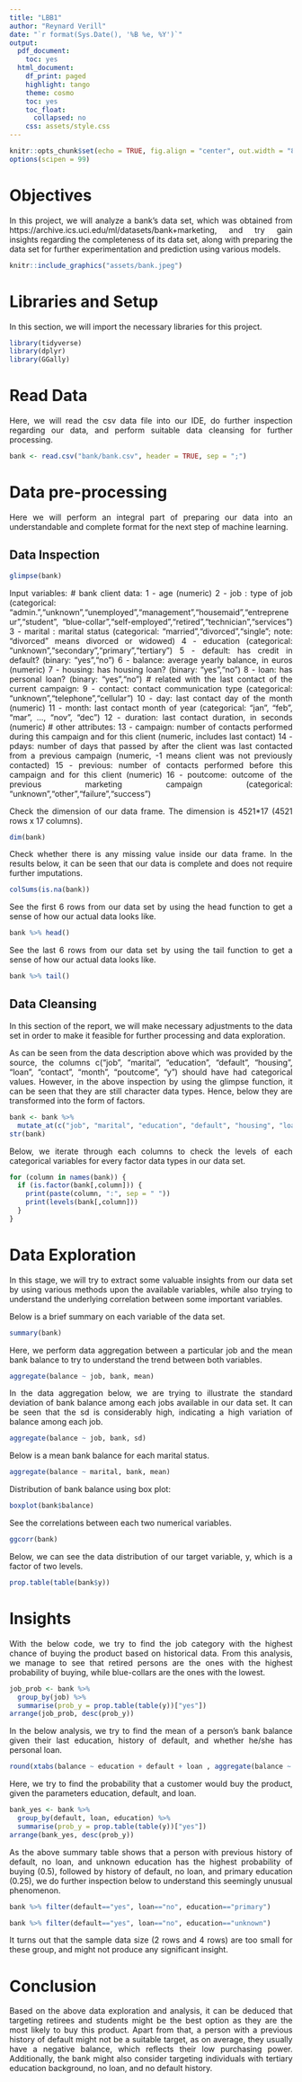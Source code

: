 ```yaml
---
title: "LBB1"
author: "Reynard Verill"
date: "`r format(Sys.Date(), '%B %e, %Y')`"
output:
  pdf_document:
    toc: yes
  html_document:
    df_print: paged
    highlight: tango
    theme: cosmo
    toc: yes
    toc_float:
      collapsed: no
    css: assets/style.css
---
```



```r
knitr::opts_chunk$set(echo = TRUE, fig.align = "center", out.width = "80%")
options(scipen = 99)
```


<style>
body {
text-align: justify}
</style>

# Objectives

In this project, we will analyze a bank's data set, which was obtained from https://archive.ics.uci.edu/ml/datasets/bank+marketing, and try gain insights regarding the completeness of its data set, along with preparing the data set for further experimentation and prediction using various models.

```r
knitr::include_graphics("assets/bank.jpeg")
```

# Libraries and Setup

In this section, we will import the necessary libraries for this project.

```r
library(tidyverse)
library(dplyr)
library(GGally)
```

# Read Data

Here, we will read the csv data file into our IDE, do further inspection regarding our data, and perform suitable data cleansing for further processing.

```r
bank <- read.csv("bank/bank.csv", header = TRUE, sep = ";")
```

# Data pre-processing

Here we will perform an integral part of preparing our data into an understandable and complete format for the next step of machine learning.

## Data Inspection

```r
glimpse(bank)
```

Input variables:
   # bank client data:
   1 - age (numeric)
   2 - job : type of job (categorical: "admin.","unknown","unemployed","management","housemaid","entrepreneur","student",
                                       "blue-collar","self-employed","retired","technician","services") 
   3 - marital : marital status (categorical: "married","divorced","single"; note: "divorced" means divorced or widowed)
   4 - education (categorical: "unknown","secondary","primary","tertiary")
   5 - default: has credit in default? (binary: "yes","no")
   6 - balance: average yearly balance, in euros (numeric) 
   7 - housing: has housing loan? (binary: "yes","no")
   8 - loan: has personal loan? (binary: "yes","no")
   # related with the last contact of the current campaign:
   9 - contact: contact communication type (categorical: "unknown","telephone","cellular") 
  10 - day: last contact day of the month (numeric)
  11 - month: last contact month of year (categorical: "jan", "feb", "mar", ..., "nov", "dec")
  12 - duration: last contact duration, in seconds (numeric)
   # other attributes:
  13 - campaign: number of contacts performed during this campaign and for this client (numeric, includes last contact)
  14 - pdays: number of days that passed by after the client was last contacted from a previous campaign (numeric, -1 means client was not previously contacted)
  15 - previous: number of contacts performed before this campaign and for this client (numeric)
  16 - poutcome: outcome of the previous marketing campaign (categorical: "unknown","other","failure","success")

Check the dimension of our data frame. The dimension is 4521*17 (4521 rows x 17 columns).
```r
dim(bank)
```

Check whether there is any missing value inside our data frame. In the results below, it can be seen that our data is complete and does not require further imputations.
```r
colSums(is.na(bank))
```

See the first 6 rows from our data set by using the head function to get a sense of how our actual data looks like.
```r
bank %>% head()
```

See the last 6 rows from our data set by using the tail function to get a sense of how our actual data looks like.
```r
bank %>% tail()
```

## Data Cleansing

In this section of the report, we will make necessary adjustments to the data set in order to make it feasible for further processing and data exploration.

As can be seen from the data description above which was provided by the source, the columns c("job", "marital", "education", "default", "housing", "loan", "contact", "month", "poutcome", "y") should have had categorical values. However, in the above inspection by using the glimpse function, it can be seen that they are still character data types. Hence, below they are transformed into the form of factors.
```r
bank <- bank %>% 
  mutate_at(c("job", "marital", "education", "default", "housing", "loan", "contact", "month", "poutcome", "y"), as.factor)
str(bank)
```

Below, we iterate through each columns to check the levels of each categorical variables for every factor data types in our data set.
```r
for (column in names(bank)) {
  if (is.factor(bank[,column])) {
    print(paste(column, ":", sep = " "))
    print(levels(bank[,column]))
  }
}
```

# Data Exploration

In this stage, we will try to extract some valuable insights from our data set by using various methods upon the available variables, while also trying to understand the underlying correlation between some important variables.

Below is a brief summary on each variable of the data set.
```r
summary(bank)
```

Here, we perform data aggregation between a particular job and the mean bank balance to try to understand the trend between both variables.
```r
aggregate(balance ~ job, bank, mean)
```

In the data aggregation below, we are trying to illustrate the standard deviation of bank balance among each jobs available in our data set. It can be seen that the sd is considerably high, indicating a high variation of balance among each job.
```r
aggregate(balance ~ job, bank, sd)
```

Below is a mean bank balance for each marital status.
```r
aggregate(balance ~ marital, bank, mean)
```

Distribution of bank balance using box plot:
```r
boxplot(bank$balance)
```

See the correlations between each two numerical variables.
```r
ggcorr(bank)
```

Below, we can see the data distribution of our target variable, y, which is a factor of two levels.
```r
prop.table(table(bank$y))
```

# Insights

With the below code, we try to find the job category with the highest chance of buying the product based on historical data. From this analysis, we manage to see that retired persons are the ones with the highest probability of buying, while blue-collars are the ones with the lowest.
```r
job_prob <- bank %>%
  group_by(job) %>% 
  summarise(prob_y = prop.table(table(y))["yes"])
arrange(job_prob, desc(prob_y))
```

In the below analysis, we try to find the mean of a person's bank balance given their last education, history of default, and whether he/she has personal loan.
```r
round(xtabs(balance ~ education + default + loan , aggregate(balance ~ education + default + loan, bank, mean)),2)
```


Here, we try to find the probability that a customer would buy the product, given the parameters education, default, and loan.
```r
bank_yes <- bank %>% 
  group_by(default, loan, education) %>% 
  summarise(prob_y = prop.table(table(y))["yes"])
arrange(bank_yes, desc(prob_y))
```

As the above summary table shows that a person with previous history of default, no loan, and unknown education has the highest probability of buying (0.5), followed by history of default, no loan, and primary education (0.25), we do further inspection below to understand this seemingly unusual phenomenon.
```r
bank %>% filter(default=="yes", loan=="no", education=="primary")
```

```r
bank %>% filter(default=="yes", loan=="no", education=="unknown")
```

It turns out that the sample data size (2 rows and 4 rows) are too small for these group, and might not produce any significant insight.

# Conclusion

Based on the above data exploration and analysis, it can be deduced that targeting retirees and students might be the best option as they are the most likely to buy this product. Apart from that, a person with a previous history of default might not be a suitable target, as on average, they usually have a negative balance, which reflects their low purchasing power. Additionally, the bank might also consider targeting individuals with tertiary education background, no loan, and no default history.